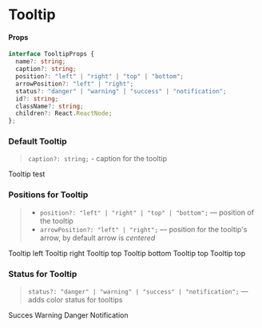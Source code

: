 
<Meta title="Components/Tooltip" component={Tooltip} />

# Tooltip

#### Props


```typescript
interface TooltipProps {
  name?: string;
  caption?: string;
  position?: "left" | "right" | "top" | "bottom";
  arrowPosition?: "left" | "right";
  status?: "danger" | "warning" | "success" | "notification";
  id?: string;
  className?: string;
  children?: React.ReactNode;
};
```

### Default Tooltip

> `caption?: string;` - caption for the tooltip

<Preview>
  <Story name="default">
    <Tooltip name="Hello there" caption="Hello there" >
      <Text>Tooltip test</Text>
    </Tooltip>
  </Story>
</Preview>

### Positions for Tooltip

> - `position?: "left" | "right" | "top" | "bottom";` — position of the tooltip
> - `arrowPosition?: "left" | "right";` — position for the tooltip's arrow, by default arrow is _centered_

<Preview>
  <Story name="position">
    <div style={{textAlign: "center"}}>
      <Tooltip name="Hello there" caption="Hello there" position="left">
        <Text>Tooltip left</Text>
      </Tooltip>
      <Spacer height="2.5rem" />
      <Tooltip name="Hello there" caption="Hello there" position="right">
        <Text>Tooltip right</Text>
      </Tooltip>
      <Spacer height="2.5rem" />
      <Tooltip name="Hello there" caption="Hello there" position="top">
        <Text>Tooltip top</Text>
      </Tooltip>
      <Spacer height="2.5rem" />
      <Tooltip name="Hello there" caption="Hello there" position="bottom">
        <Text>Tooltip bottom</Text>
      </Tooltip>
      <Spacer height="2.5rem" />
      <Tooltip name="Hello there" caption="Hello there" position="top" arrowPosition="left">
        <Text>Tooltip top</Text>
      </Tooltip>
      <Spacer height="2.5rem" />
      <Tooltip name="Hello there" caption="Hello there" position="bottom" arrowPosition="right">
        <Text>Tooltip top</Text>
      </Tooltip>
    </div>
  </Story>
</Preview>

### Status for Tooltip

> `status?: "danger" | "warning" | "success" | "notification";` — adds color status for tooltips

<Preview>
  <Story name="status">
    <div style={{textAlign: "center"}}>
      <Tooltip name="Hello there" caption="Hello there" status="success" position="left">
        <Text>Succes</Text>
      </Tooltip>
      <Spacer height="2.5rem" />
      <Tooltip name="Hello there" caption="Hello there" status="warning" position="right">
        <Text>Warning</Text>
      </Tooltip>
      <Spacer height="2.5rem" />
      <Tooltip name="Hello there" caption="Hello there" status="danger" position="bottom">
        <Text>Danger</Text>
      </Tooltip>
      <Spacer height="2.5rem" />
      <Tooltip name="Hello there" caption="Hello there" status="notification" position="top">
        <Text>Notification</Text>
      </Tooltip>
    </div>
  </Story>
</Preview>
